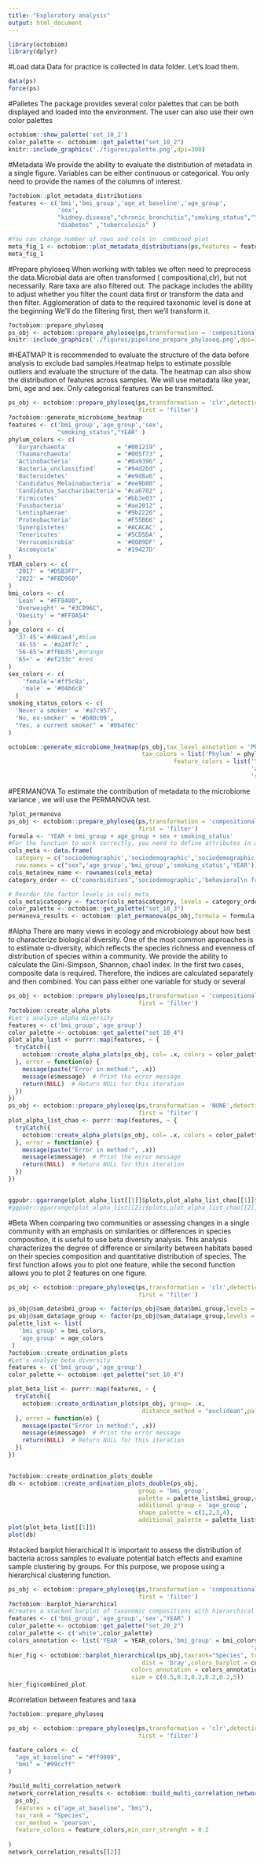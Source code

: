 ```yaml
---
title: "Exploratory analysis"
output: html_document
---
```


```r
library(octobiom)
library(dplyr)
```
#Load data
Data for practice is collected in data folder. Let's load them.
```r
data(ps)
force(ps)
```
#Palletes
The package provides several color palettes that can be both displayed and loaded into the environment. The user can also use their own color palettes
```r
octobiom::show_palette('set_10_2')
color_palette <- octobiom::get_palette("set_10_2")
knitr::include_graphics('./figures/palette.png',dpi=300)
```
#Metadata
We provide the ability to evaluate the distribution of metadata in a single figure. Variables can be either continuous or categorical. You only need to provide the names of the columns of interest.
```r
?octobiom::plot_metadata_distributions
features <- c('bmi','bmi_group','age_at_baseline','age_group',
              'sex',
              "kidney.disease","chronic_bronchitis","smoking_status","YEAR",
              "diabetes" ,"tuberculosis" )

#You can change number of rows and cols in  combined plot
meta_fig_1 <- octobiom::plot_metadata_distributions(ps,features = features,color_palette = color_palette,nrow =3,ncol = 4)
meta_fig_1
```
#Prepare phyloseq
When working with tables we often need to preprocess the data.Microbial data are often transformed ( compositional,clr), but not necessarily. Rare taxa are also filtered out. The package includes the ability to adjust whether you filter the count data first or transform the data and then filter. Agglomeration of data to the required taxonomic level is done at the beginning
We'll do the filtering first, then we'll transform it.
```r
?octobiom::prepare_phyloseq
ps_obj <- octobiom::prepare_phyloseq(ps,transformation = 'compositional',detection = 10,prev = 0.05,taxonomic_level = 'Species',first = 'filter')
knitr::include_graphics('./figures/pipeline_prepare_phyloseq.png',dpi=300)

```
#HEATMAP
It is recommended to evaluate the structure of the data before analysis to exclude bad samples.Heatmap helps to estimate possible outliers and evaluate the structure of the data. The heatmap can also show the distribution of features across samples. We will use metadata like year, bmi, age and sex. Only categorical features can be transmitted.

```r
ps_obj <- octobiom::prepare_phyloseq(ps,transformation = 'clr',detection = 10,prev = 0.05,taxonomic_level = 'Species',
                                     first = 'filter')
?octobiom::generate_microbiome_heatmap
features <- c('bmi_group','age_group','sex',
              "smoking_status","YEAR" )
phylum_colors <- c(
  'Euryarchaeota'              = "#001219" ,
  'Thaumarchaeota'             = "#005f73" ,
  'Actinobacteria'             = "#0a9396" ,
  'Bacteria_unclassified'      = "#94d2bd" ,
  'Bacteroidetes'              = "#e9d8a6" ,
  'Candidatus_Melainabacteria' = "#ee9b00" ,
  'Candidatus_Saccharibacteria'= "#ca6702" ,
  'Firmicutes'                 = "#bb3e03" ,
  'Fusobacteria'               = "#ae2012" ,
  'Lentisphaerae'              = "#9b2226" ,
  'Proteobacteria'             = '#F55B66' ,
  'Synergistetes'              = '#ACACAC' ,
  'Tenericutes'                = '#5CD5DA' ,
  'Verrucomicrobia'            = '#0089DF' ,
  'Ascomycota'                 = '#19427D'
)
YEAR_colors <- c(
  '2017' = "#D5B3FF",
  '2022' = "#FBD960"
)
bmi_colors <- c(
  'Lean' = "#FF8400",
  'Overweight' = "#3C096C",
  'Obesity' = "#FF0A54"
)
age_colors <- c(
  '37-45'='#48cae4',#blue
  '46-55' = '#a24f7c' ,
  '56-65'='#ff6b35',#orange
  '65+' = '#ef233c' #red
)
sex_colors <- c(
    'female'='#ff5c8a',
    'male' = '#0466c8'
  )
smoking_status_colors <- c(
  'Never a smoker' = '#a7c957',
  'No, ex-smoker' = '#b80c09',
  "Yes, a current smoker" = '#0b4f6c'
)

octobiom::generate_microbiome_heatmap(ps_obj,tax_level_annotation = 'Phylum',features = features,
                                      tax_colors = list('Phylum' = phylum_colors),
                                               feature_colors = list('YEAR' = YEAR_colors,'bmi_group' = bmi_colors,
                                                                     'age_group' = age_colors,'sex' = sex_colors,
                                                                     'smoking_status' = smoking_status_colors))
```

#PERMANOVA
To estimate the contribution of metadata to the microbiome variance , we will use the PERMANOVA test.
```r
?plot_permanova
ps_obj <- octobiom::prepare_phyloseq(ps,transformation = 'compositional',detection = 10,prev = 0.05,taxonomic_level = 'Species',
                                     first = 'filter')
formula <- 'YEAR + bmi_group + age_group + sex + smoking_status'
#For the function to work correctly, you need to define attributes in a category and create a technical column
cols_meta <- data.frame(
  category = c('sociodemographic','sociodemographic','sociodemographic','behavioral\n factors','technical'), 
  row.names = c("sex",'age_group','bmi_group','smoking_status','YEAR'))
cols_meta$new_name <- rownames(cols_meta)
category_order <- c('comorbidities','sociodemographic','behavioral\n factors','technical')

# Reorder the factor levels in cols_meta
cols_meta$category <- factor(cols_meta$category, levels = category_order)
color_palette <- octobiom::get_palette("set_10_3")
permanova_results <- octobiom::plot_permanova(ps_obj,formula = formula, method = 'bray',cols_meta = cols_meta,palette = color_palette )

```
#Alpha
There are many views in ecology and microbiology about how best to characterize biological diversity. One of the most common approaches is to estimate α-diversity, which reflects the species richness and evenness of distribution of species within a community. We provide the ability to calculate the Gini-Simpson, Shannon, chao1 index. In the first two cases, composite data is required. Therefore, the indices are calculated separately and then combined. You can pass either one variable for study or several
```r
ps_obj <- octobiom::prepare_phyloseq(ps,transformation = 'compositional',detection = 100,prev = 0.05,taxonomic_level = 'Species',
                                     first = 'filter')
?octobiom::create_alpha_plots
#Let's analyze alpha diversity
features <- c('bmi_group','age_group')
color_palette <- octobiom::get_palette("set_10_4")
plot_alpha_list <- purrr::map(features, ~ {
  tryCatch({
    octobiom::create_alpha_plots(ps_obj, col= .x, colors = color_palette,measure = c("Shannon",'Simpson'),bracket_nudge_y = 0.1)
  }, error = function(e) {
    message(paste("Error in method:", .x))
    message(e$message)  # Print the error message
    return(NULL)  # Return NULL for this iteration
  })
})
ps_obj <- octobiom::prepare_phyloseq(ps,transformation = 'NONE',detection = 100,prev = 0.05,taxonomic_level = 'Species',
                                     first = 'filter')
plot_alpha_list_chao <- purrr::map(features, ~ {
  tryCatch({
    octobiom::create_alpha_plots(ps_obj, col= .x, colors = color_palette,measure = c("Chao1"),bracket_nudge_y = 1)
  }, error = function(e) {
    message(paste("Error in method:", .x))
    message(e$message)  # Print the error message
    return(NULL)  # Return NULL for this iteration
  })
})


ggpubr::ggarrange(plot_alpha_list[[1]]$plots,plot_alpha_list_chao[[1]]$plots,widths = c(2,1))
#ggpubr::ggarrange(plot_alpha_list[[2]]$plots,plot_alpha_list_chao[[2]]$plots,widths = c(2,1))
```
#Beta
When comparing two communities or assessing changes in a single community with an emphasis on similarities or differences in species composition, it is useful to use beta diversity analysis. This analysis characterizes the degree of difference or similarity between habitats based on their species composition and quantitative distribution of species. The first function allows you to plot one feature, while the second function allows you to plot 2 features on one figure.
```r
ps_obj <- octobiom::prepare_phyloseq(ps,transformation = 'clr',detection = 10,prev = 0.1,taxonomic_level = 'Species',
                                     first = 'filter')

ps_obj@sam_data$bmi_group <- factor(ps_obj@sam_data$bmi_group,levels = c('Lean','Overweight','Obesity'))
ps_obj@sam_data$age_group <- factor(ps_obj@sam_data$age_group,levels = c('37-45','46-55','56-65','65+'))
palette_list <- list(
   'bmi_group' = bmi_colors,
   'age_group' = age_colors
 )
?octobiom::create_ordination_plots
#Let's analyze beta diversity
features <- c('bmi_group','age_group')
color_palette <- octobiom::get_palette("set_10_4")

plot_beta_list <- purrr::map(features, ~ {
  tryCatch({
    octobiom::create_ordination_plots(ps_obj, group= .x, 
                                      distance_method = "euclidean",palette = color_palette,taxa_plot = FALSE)
  }, error = function(e) {
    message(paste("Error in method:", .x))
    message(e$message)  # Print the error message
    return(NULL)  # Return NULL for this iteration
  })
})


?octobiom::create_ordination_plots_double
db <- octobiom::create_ordination_plots_double(ps_obj,
                                     group = 'bmi_group',
                                     palette = palette_list$bmi_group,distance_method = 'euclidean',
                                     additional_group = 'age_group',
                                     shape_palette = c(1,2,3,4),
                                     additional_palette = palette_list$age_group)
plot(plot_beta_list[[1]])
plot(db)
```
#stacked barplot hierarchical
It is important to assess the distribution of bacteria across samples to evaluate potential batch effects and examine sample clustering by groups. For this purpose, we propose using a hierarchical clustering function.
```r
ps_obj <- octobiom::prepare_phyloseq(ps,transformation = 'compositional',detection = 10,prev = 0.1,taxonomic_level = 'Species',
                                     first = 'filter')
?octobiom::barplot_hierarchical
#Creates a stacked barplot of taxonomic compositions with hierarchical clustering dendrogram and sample metadata annotations for top taxa.
features <- c('bmi_group','age_group','sex',"YEAR" )
color_palette <- octobiom::get_palette("set_20_2")
color_palette <- c('white',color_palette)
colors_annotation <- list('YEAR' = YEAR_colors,'bmi_group' = bmi_colors,
                                                                     'age_group' = age_colors,'sex' = sex_colors)
hier_fig <- octobiom::barplot_hierarchical(ps_obj,taxrank="Species", top = 20, feature = features,
                                      dist = 'bray',colors_barplot = color_palette,
                                   colors_annotation = colors_annotation,decreasing = T,
                                   size = c(0.5,0.2,0.2,0.2,0.2,5))
hier_fig$combined_plot
```
#correlation between features and taxa
```r
?octobiom::prepare_phyloseq

ps_obj <- octobiom::prepare_phyloseq(ps,transformation = 'clr',detection = 10,prev = 0.20,taxonomic_level = 'Species',
                                     first = 'filter')

feature_colors <- c(
  "age_at_baseline" = "#ff9999",
  "bmi" = "#99ccff"
)

?build_multi_correlation_network
network_correlation_results <- octobiom::build_multi_correlation_network(
  ps_obj,
  features = c("age_at_baseline", "bmi"),
  tax_rank = "Species",
  cor_method = 'pearson',
  feature_colors = feature_colors,min_corr_strenght = 0.2
  
)
network_correlation_results[[2]]
```

